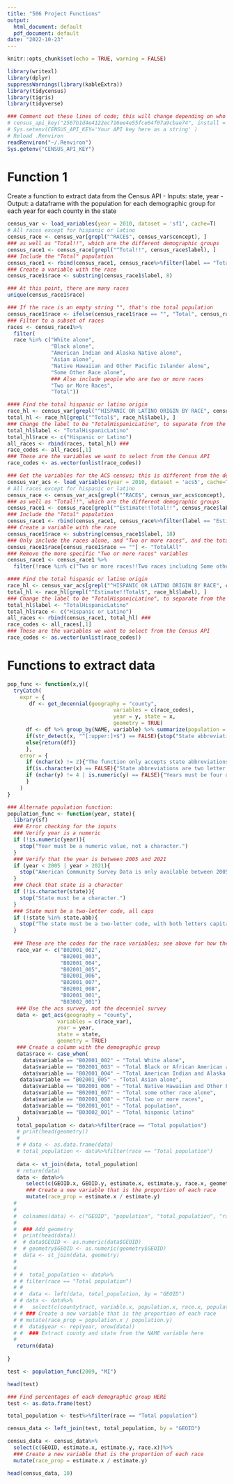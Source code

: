 ```yaml
---
title: "506 Project Functions"
output:
  html_document: default
  pdf_document: default
date: "2022-10-23"
---
```


```r
knitr::opts_chunk$set(echo = TRUE, warning = FALSE)
```

```r
library(writexl)
library(dplyr)
suppressWarnings(library(kableExtra))
library(tidycensus)
library(tigris)
library(tidyverse)
```

```r
### Comment out these lines of code; this will change depending on who's running the code, and I think we all have the census key stored in our environment 
# census_api_key("2567b1d4e4122ec716ee4e55fce64f07a9cbae74", install = TRUE, overwrite = TRUE)
# Sys.setenv(CENSUS_API_KEY='Your API key here as a string' )
# Reload .Renviron
readRenviron("~/.Renviron")
Sys.getenv("CENSUS_API_KEY")
```

# Function 1

Create a function to extract data from the Census API
- Inputs: state, year
- Output: a dataframe with the population for each demographic group for each year for each county in the state

```r
census_var <- load_variables(year = 2010, dataset = 'sf1', cache=T)
# All races except for hispanic or latino
census_race <- census_var[grepl("^RACE$", census_var$concept), ]
### as well as "Total!!", which are the different demographic groups
census_race1 <- census_race[grepl("^Total!!", census_race$label), ]
### Include the "Total" population
census_race1 <- rbind(census_race1, census_race%>%filter(label == "Total" & name == "P003001")) ### There were 3 "Total" variables; upon investigating each, only keep P003001, which is the total population
### Create a variable with the race
census_race1$race <- substring(census_race1$label, 8)
```

```r
### At this point, there are many races
unique(census_race1$race)
```



```r
### If the race is an empty string "", that's the total population
census_race1$race <- ifelse(census_race1$race == "", "Total", census_race1$race)
### Filter to a subset of races
races <- census_race1%>%
  filter(
  race %in% c("White alone", 
              "Black alone", 
              "American Indian and Alaska Native alone", 
              "Asian alone", 
              "Native Hawaiian and Other Pacific Islander alone", 
              "Some Other Race alone",
              ### Also include people who are two or more races 
              "Two or More Races",
              "Total"))

#### Find the total hispanic or latino origin
race_hl <- census_var[grepl("^HISPANIC OR LATINO ORIGIN BY RACE", census_var$concept), ]
total_hl <- race_hl[grepl("^Total$", race_hl$label), ]
### Change the label to be "TotalHispanicLatino", to separate from the total population
total_hl$label <- "TotalHispanicLatino"
total_hl$race <- c("Hispanic or Latino")
all_races <- rbind(races, total_hl) ### 
race_codes <- all_races[,1]
### These are the variables we want to select from the Census API 
race_codes <- as.vector(unlist(race_codes))
```


```r
### Get the variables for the ACS census; this is different from the decenniel data
census_var_acs <- load_variables(year = 2010, dataset = 'acs5', cache=T)
# All races except for hispanic or latino
census_race <- census_var_acs[grepl("^RACE$", census_var_acs$concept), ]
### as well as "Total!!", which are the different demographic groups
census_race1 <- census_race[grepl("^Estimate!!Total!!", census_race$label), ]
### Include the "Total" population
census_race1 <- rbind(census_race1, census_race%>%filter(label == "Estimate!!Total")) ###
### Create a variable with the race
census_race1$race <- substring(census_race1$label, 18)
### Only include the races alone, and "Two or more races", and the total
census_race1$race[census_race1$race == ""] <- "TotalAll"
### Remove the more specific "Two or more races" variables
census_race1 <- census_race1 %>%
  filter(!race %in% c("Two or more races!!Two races including Some other race", "Two or more races!!Two races excluding Some other race, and three or more races"))
```

```r
#### Find the total hispanic or latino origin
race_hl <- census_var_acs[grepl("^HISPANIC OR LATINO ORIGIN BY RACE", census_var_acs$concept), ]
total_hl <- race_hl[grepl("^Estimate!!Total$", race_hl$label), ]
### Change the label to be "TotalHispanicLatino", to separate from the total population
total_hl$label <- "TotalHispanicLatino"
total_hl$race <- c("Hispanic or Latino")
all_races <- rbind(census_race1, total_hl) ### 
race_codes <- all_races[,1]
### These are the variables we want to select from the Census API 
race_codes <- as.vector(unlist(race_codes))
```



# Functions to extract data



```r
pop_func <- function(x,y){
  tryCatch(
    expr = {
       df <- get_decennial(geography = "county", 
                                  variables = c(race_codes), 
                                  year = y, state = x,
                                  geometry = TRUE)
      df <- df %>% group_by(NAME, variable) %>% summarize(population = value)
      if(str_detect(x, "^[:upper:]+$") == FALSE){stop("State abbreviations are two capital letters")} 
      else{return(df)}
      },
    error = {
      if (nchar(x) != 2){"The function only accepts state abbreviations"}
      if(is.character(x) == FALSE){"State abbreviations are two letter strings"}
      if (nchar(y) != 4 | is.numeric(y) == FALSE){"Years must be four digits long"}
      }
    )
}
```



```r
### Alternate population function:
population_func <- function(year, state){
  library(sf)
  ### Error checking for the inputs 
  ### Verify year is a numeric
  if (!is.numeric(year)){
    stop("Year must be a numeric value, not a character.")
  }
  ### Verify that the year is between 2005 and 2021
  if (year < 2005 | year > 2021){
    stop("American Community Survey Data is only available between 2005 and 2020.")
  }
  ### Check that state is a character
  if (!is.character(state)){
    stop("State must be a character.")
  }
  ### State must be a two-letter code, all caps
  if (!state %in% state.abb){
    stop("The state must be a two-letter code, with both letters capitalized.")
  }
  
  ### These are the codes for the race variables; see above for how they were extracted from all variables
   race_var <- c("B02001_002",
                 "B02001_003",
                 "B02001_004",
                 "B02001_005",
                 "B02001_006",
                 "B02001_007",
                 "B02001_008",
                 "B02001_001",
                 "B03002_001")
   ### Use the acs survey, not the decenniel survey
   data <- get_acs(geography = "county", 
                variables = c(race_var), 
                year = year, 
                state = state,
                geometry = TRUE)
   ### Create a column with the demographic group
   data$race <- case_when(
     data$variable == "B02001_002" ~ "Total White alone",
     data$variable == "B02001_003" ~ "Total Black or African American alone",
     data$variable == "B02001_004" ~ "Total American Indian and Alaska Native alone",
    data$variable == "B02001_005" ~ "Total Asian alone",
     data$variable == "B02001_006" ~ "Total Native Hawaiian and Other Pacific Islander alone",
     data$variable == "B02001_007" ~ "Total some other race alone",
     data$variable == "B02001_008" ~ "Total two or more races",
     data$variable == "B02001_001" ~ "Total population",
     data$variable == "B03002_001" ~ "Total hispanic latino"
   )
   total_population <- data%>%filter(race == "Total population")
   # print(head(geometry))
   # 
   # # data <- as.data.frame(data)
   # total_population <- data%>%filter(race == "Total population")
   
   data <- st_join(data, total_population)
   # return(data)
   data <- data%>%
      select(c(GEOID.x, GEOID.y, estimate.x, estimate.y, race.x, geometry))%>%
      ### Create a new variable that is the proportion of each race
      mutate(race_prop = estimate.x / estimate.y)
  # 
  # 
  #  colnames(data) <- c("GEOID", "population", "total_population", "race", "race_proportion", "geometry")
  #  
  #  ### Add geometry 
  #  print(head(data))
  #  # data$GEOID <- as.numeric(data$GEOID)
  #  # geometry$GEOID <- as.numeric(geometry$GEOID)
  #  data <- st_join(data, geometry)
  #  
  #  
  # #  total_population <- data%>%
  # # filter(race == "Total population")
  # # 
  # #  data <- left(data, total_population, by = "GEOID")
  # # data <- data%>%
  # #   select(c(countytract, variable.x, population.x, race.x, population.y))%>%
  # # ### Create a new variable that is the proportion of each race
  # # mutate(race_prop = population.x / population.y)
  # #  data$year <- rep(year, nrow(data))
  # #  ### Extract county and state from the NAME variable here
  #  
   return(data)
   
}
```

```r
test <- population_func(2009, "MI")
```

```r
head(test)
```

```r
### Find percentages of each demographic group HERE
test <- as.data.frame(test)
```

```r
total_population <- test%>%filter(race == "Total population")
```

```r
census_data <- left_join(test, total_population, by = "GEOID")

```

```r
census_data <- census_data%>%
  select(c(GEOID, estimate.x, estimate.y, race.x))%>%
  ### Create a new variable that is the proportion of each race
  mutate(race_prop = estimate.x / estimate.y)
```


```r
head(census_data, 10)
```




